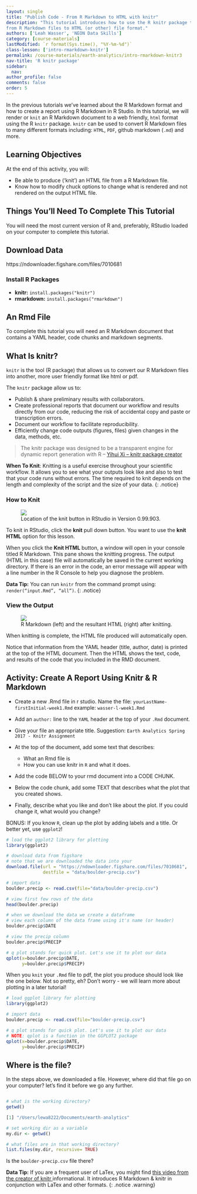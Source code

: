 ```yaml
---
layout: single
title: "Publish Code - From R Markdown to HTML with knitr"
description: "This tutorial introduces how to use the R knitr package to publish
from R Markdown files to HTML (or other) file format."
authors: ['Leah Wasser', 'NEON Data Skills']
category: [course-materials]
lastModified: `r format(Sys.time(), "%Y-%m-%d")`
class-lesson: ['intro-rmarkdown-knitr']
permalink: /course-materials/earth-analytics/intro-rmarkdown-knitr3
nav-title: 'R knitr package'
sidebar:
  nav:
author_profile: false
comments: false
order: 5
---
```



In the previous tutorials we've learned about the R Markdown format and how
to create a report using R Markdown in R Studio. In this tutorial, we will
render or `knit` an R Markdown document to a web friendly, `html` format using
the R `knitr` package. `knitr` can be used to convert R Markdown files to many
different formats including: `HTML`, `PDF`, github markdown (`.md`) and more.

<div class='notice--success' markdown="1">

# Learning Objectives

At the end of this activity, you will:

* Be able to produce (‘knit’) an HTML file from a R Markdown file.
* Know how to modify chuck options to change what is rendered and not rendered on the output HTML file.

## Things You’ll Need To Complete This Tutorial

You will need the most current version of R and, preferably, RStudio loaded on
your computer to complete this tutorial.

## Download Data

https://ndownloader.figshare.com/files/7010681

### Install R Packages

* **knitr:** `install.packages("knitr")`
* **rmarkdown:** `install.packages("rmarkdown")`

## An Rmd File

To complete this tutorial you will need an R Markdown document that contains a
YAML header, code chunks and markdown segments.

</div>

## What Is knitr?

`knitr` is the tool (R package) that allows us to convert our R Markdown files into another,
more user friendly format like html or pdf.

The `knitr` package allow us to:

* Publish & share preliminary results with collaborators.
* Create professional reports that document our workflow and results directly
from our code, reducing the risk of accidental copy and paste or transcription errors.
* Document our workflow to facilitate reproducibility.
* Efficiently change code outputs (figures, files) given changes in the data, methods, etc.

>The knitr package was designed to be a transparent engine for dynamic report
generation with R --
<a href="http://yihui.name/knitr/" target="_blank"> Yihui Xi -- knitr package creator</a>



<i class="fa fa-star"></i> **When To Knit**: Knitting is a useful exercise
throughout your scientific workflow. It allows you to see what your outputs
look like and also to test that your code runs without errors.
The time required to knit depends on the length and complexity of the script
and the size of your data.
{: .notice}

### How to Knit

<figure>
	<a href="{{ site.url }}{{ site.baseurl }}/images/course-materials/earth-analytics/intro-knitr-rmd/KnitButton-screenshot.png">
	<img src="{{ site.url }}{{ site.baseurl }}/images/course-materials/earth-analytics/intro-knitr-rmd/KnitButton-screenshot.png"></a>
	<figcaption> Location of the knit button in RStudio in Version 0.99.903.
	</figcaption>
</figure>

To knit in RStudio, click the **knit** pull down button. You want to use the
**knit HTML** option for this lesson.

When you click the **Knit HTML** button, a  window will open in your console
titled R Markdown. This
pane shows the knitting progress. The output (HTML in this case) file will
automatically be saved in the current working directory. If there is an error
in the code, an error message will appear with a line number in the R Console
to help you diagnose the problem.

<i class="fa fa-star"></i> **Data Tip:** You can run `knitr` from the command prompt
using: `render(“input.Rmd”, “all”)`.
{: .notice}


### View the Output

<figure>
	<a href="{{ site.url }}{{ site.baseurl }}/images/course-materials/earth-analytics/intro-knitr-rmd/Rmd-screenshot-html.png">
	<img src="{{ site.url }}{{ site.baseurl }}/images/course-materials/earth-analytics/intro-knitr-rmd/Rmd-screenshot-html.png"></a>
	<figcaption> R Markdown (left) and the resultant HTML (right) after knitting.
	</figcaption>
</figure>

When knitting is complete, the HTML file produced will automatically open.

Notice that information from the YAML header (title, author, date) is printed
at the top of the HTML document. Then the HTML shows the text, code, and
results of the code that you included in the RMD document.

<div class="notice--warning" markdown="1">

## Activity: Create A Report Using Knitr & R Markdown

* Create a new .Rmd file in r studio. Name the file: `yourLastName-firstInitial-week1.Rmd`
example: `wasser-l-week1.Rmd`

* Add an `author:` line to the `YAML` header at the top of your `.Rmd` document.
* Give your file an appropriate title. Suggestion: `Earth Analytics Spring 2017 - Knitr Assignment`
* At the top of the document, add some text that describes:

   * What an Rmd file is
   * How you can use knitr in `R` and what it does.

* Add the code BELOW to your rmd document into a CODE CHUNK.
* Below the code chunk, add some TEXT that describes what the plot that you created
shows.
* Finally, describe what you like and don't like about the plot. If you could
change it, what would you change?

BONUS: If you know `R`, clean up the plot by adding labels and a title. Or better
yet, use `ggplot2`!


</div>

```r

# load the ggplot2 library for plotting
library(ggplot2)

# download data from figshare
# note that we are downloaded the data into your 
download.file(url = "https://ndownloader.figshare.com/files/7010681",
              destfile = "data/boulder-precip.csv")

# import data
boulder.precip <- read.csv(file="data/boulder-precip.csv")

# view first few rows of the data
head(boulder.precip)

# when we download the data we create a dataframe
# view each column of the data frame using it's name (or header)
boulder.precip$DATE

# view the precip column
boulder.precip$PRECIP

# q plot stands for quick plot. Let's use it to plot our data
qplot(x=boulder.precip$DATE,
      y=boulder.precip$PRECIP)

```

When you `knit` your `.Rmd` file to pdf, the plot you produce should look like
the one below. Not so pretty, eh? Don't worry - we will learn more about plotting
in a later tutorial!

```r

# load ggplot library for plotting
library(ggplot2)

# import data
boulder.precip <- read.csv(file="boulder-precip.csv")

# q plot stands for quick plot. Let's use it to plot our data
# NOTE: qplot is a function in the GGPLOT2 package
qplot(x=boulder.precip$DATE,
      y=boulder.precip$PRECIP)

```


## Where is the file?

In the steps above, we downloaded a file. However, where did that file go on your
computer? let's find it before we go any further.

```r

# what is the working directory?
getwd()

[1] "/Users/lewa8222/Documents/earth-analytics"

# set working dir as a variable
my.dir <- getwd()

# what files are in that working directory?
list.files(my.dir, recursive= TRUE)
```
Is the `boulder-precip.csv` file there?

<i class="fa fa-star"></i> **Data Tip:** If you are a frequent user of LaTex,
you might find
<a href="http://cdn.screenr.com/video/8352c25b-7324-4134-970b-b7c427381adb.mp4" target="_blank">this video from the creator of knitr </a>
informational. It introduces R Markdown & knitr in conjunction with LaTex and
other formats.
{: .notice .warning}
